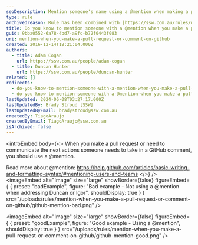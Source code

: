 ```yaml
---
seoDescription: Mention someone's name using a @mention when making a pull request or commenting on GitHub for effective communication and collaboration.
type: rule
archivedreason: Rule has been combined with [https://ssw.com.au/rules/when-you-use-mentions-in-a-pbi](/rules/when-you-use-mentions-in-a-pbi)
title: Do you know to mention someone with a @mention when you make a pull request or comment on GitHub?
guid: 9bba0552-6a78-4bd7-a9fc-b72f0443f083
uri: mention-when-you-make-a-pull-request-or-comment-on-github
created: 2016-12-14T18:21:04.000Z
authors:
  - title: Adam Cogan
    url: https://ssw.com.au/people/adam-cogan
  - title: Duncan Hunter
    url: https://ssw.com.au/people/duncan-hunter
related: []
redirects:
  - do-you-know-to-mention-someone-with-a-mention-when-you-make-a-pull-request-or-comment-on-github
  - do-you-know-to-mention-someone-with-a-@mention-when-you-make-a-pull-request-or-comment-on-github
lastUpdated: 2024-06-08T03:27:17.000Z
lastUpdatedBy: Brady Stroud [SSW]
lastUpdatedByEmail: bradystroud@ssw.com.au
createdBy: TiagoAraujo
createdByEmail: TiagoAraujo@ssw.com.au
isArchived: false
---
```


<introEmbed
  body={<>
When you make a pull request or need to communicate the next actions someone needs to take in a GitHub comment, you should use a @mention.

Read more about @mention: <https://help.github.com/articles/basic-writing-and-formatting-syntax/#mentioning-users-and-teams>
  </>}
/>
<imageEmbed
  alt="Image"
  size="large"
  showBorder={false}
  figureEmbed={ {
    preset: "badExample",
    figure: "Bad example - Not using a @mention when addressing Duncan or Igor",
    shouldDisplay: true
  } }
  src="/uploads/rules/mention-when-you-make-a-pull-request-or-comment-on-github/github-mention-bad.png"
/>

<imageEmbed
  alt="Image"
  size="large"
  showBorder={false}
  figureEmbed={ {
    preset: "goodExample",
    figure: "Good example - Using a @mention",
    shouldDisplay: true
  } }
  src="/uploads/rules/mention-when-you-make-a-pull-request-or-comment-on-github/github-mention-good.png"
/>
